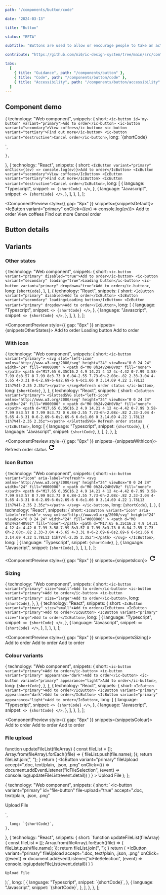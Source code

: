 ```yaml
---
path: "/components/button/code"

date: "2024-03-13"

title: "Button"

status: "BETA"

subTitle: "Buttons are used to allow or encourage people to take an action."

contribute: "https://github.com/mi6/ic-design-system/tree/main/src/content/structured/components/button"

tabs:
  [
    { title: "Guidance", path: "/components/button" },
    { title: "Code", path: "/components/button/code" },
    { title: "Accessibility", path: "/components/button/accessibility" },
  ]
---
```



## Component demo

  {
    technology: "Web component",
    snippets: {
      short: `<ic-button id='my-button' variant="primary">Add to order</ic-button>
<ic-button variant="secondary">View coffees</ic-button>
<ic-button variant="tertiary">Find out more</ic-button>
<ic-button variant="destructive">Cancel order</ic-button>`,
      long: `{shortCode}
  <script>
    const btn = document.querySelector('#my-button');
    btn.addEventListener('click', (ev) => {
      console.log(ev);
    })
  </script>`,
    },
  },
  {
    technology: "React",
    snippets: {
      short: `<IcButton variant="primary" onClick={(ev) => console.log(ev)}>Add to order</IcButton>
<IcButton variant="secondary">View coffees</IcButton>
<IcButton variant="tertiary">Find out more</IcButton>
<IcButton variant="destructive">Cancel order</IcButton>`,
      long: [
        {
          language: "Typescript",
          snippet: `<>
          {shortCode}
        </>`,
        },
        {
          language: "Javascript",
          snippet: `<>
          {shortCode}
        </>`,
        },
      ],
    },
  },
];

<ComponentPreview style={{ gap: "8px" }} snippets={snippetsDefault}>
  <IcButton variant="primary" onClick={(ev) => console.log(ev)}>
    Add to order
  </IcButton>
  <IcButton variant="secondary">View coffees</IcButton>
  <IcButton variant="tertiary">Find out more</IcButton>
  <IcButton variant="destructive">Cancel order</IcButton>
</ComponentPreview>

## Button details

<ComponentDetails component="ic-button" />

## Variants

### Other states

  {
    technology: "Web component",
    snippets: {
      short: `<ic-button variant="primary" disabled="true">Add to order</ic-button>
<ic-button variant="secondary" loading="true">Loading button</ic-button>
<ic-button variant="primary" dropdown="true">Add to order</ic-button>`,
      long: `{shortCode}`,
    },
  },
  {
    technology: "React",
    snippets: {
      short: `<IcButton variant="primary" disabled>Add to order</IcButton>
<IcButton variant="secondary" loading>Loading button</IcButton>
<IcButton variant="primary" dropdown>Add to order</IcButton>`,
      long: [
        {
          language: "Typescript",
          snippet: `<>
          {shortCode}
        </>`,
        },
        {
          language: "Javascript",
          snippet: `<>
          {shortCode}
        </>`,
        },
      ],
    },
  },
];

<ComponentPreview style={{ gap: "8px" }} snippets={snippetsOtherStates}>
  <IcButton variant="primary" disabled>
    Add to order
  </IcButton>
  <IcButton variant="secondary" loading>
    Loading button
  </IcButton>
  <IcButton variant="primary" dropdown>
    Add to order
  </IcButton>
</ComponentPreview>

### With icon

  {
    technology: "Web component",
    snippets: {
      short: `<ic-button variant="primary">
  <svg
    slot="left-icon"
    xmlns="http://www.w3.org/2000/svg"
    height="24"
    viewBox="0 0 24 24"
    width="24"
    fill="#000000"
    >
    <path d="M0 0h24v24H0V0z" fill="none"></path>
    <path d="M17.65 6.35C16.2 4.9 14.21 4 12 4c-4.42 0-7.99 3.58-7.99 8s3.57 8 7.99 8c3.73 0 6.84-2.55 7.73-6h-2.08c-.82 2.33-3.04 4-5.65 4-3.31 0-6-2.69-6-6s2.69-6 6-6c1.66 0 3.14.69 4.22 1.78L13 11h7V4l-2.35 2.35z"></path>
  </svg>Refresh order status
</ic-button>`,
      long: `{shortCode}`,
    },
  },
  {
    technology: "React",
    snippets: {
      short: `<IcButton variant="primary">
  <SlottedSVG
    slot="left-icon"
    xmlns="http://www.w3.org/2000/svg"
    height="24"
    viewBox="0 0 24 24"
    width="24"
    fill="#000000"
    >
    <path d="M0 0h24v24H0V0z" fill="none"></path>
    <path d="M17.65 6.35C16.2 4.9 14.21 4 12 4c-4.42 0-7.99 3.58-7.99 8s3.57 8 7.99 8c3.73 0 6.84-2.55 7.73-6h-2.08c-.82 2.33-3.04 4-5.65 4-3.31 0-6-2.69-6-6s2.69-6 6-6c1.66 0 3.14.69 4.22 1.78L13 11h7V4l-2.35 2.35z"></path>
  </SlottedSVG>
  Refresh order status
</IcButton>`,
      long: [
        {
          language: "Typescript",
          snippet: `{shortCode}`,
        },
        {
          language: "Javascript",
          snippet: `{shortCode}`,
        },
      ],
    },
  },
];

<ComponentPreview style={{ gap: "8px" }} snippets={snippetsWithIcon}>
  <IcButton variant="primary">
    Refresh order status
    <svg
      slot="left-icon"
      xmlns="http://www.w3.org/2000/svg"
      height="24"
      viewBox="0 0 24 24"
      width="24"
      fill="#000000"
    >
      <path d="M0 0h24v24H0V0z" fill="none" />
      <path d="M17.65 6.35C16.2 4.9 14.21 4 12 4c-4.42 0-7.99 3.58-7.99 8s3.57 8 7.99 8c3.73 0 6.84-2.55 7.73-6h-2.08c-.82 2.33-3.04 4-5.65 4-3.31 0-6-2.69-6-6s2.69-6 6-6c1.66 0 3.14.69 4.22 1.78L13 11h7V4l-2.35 2.35z" />
    </svg>
  </IcButton>
</ComponentPreview>

### Icon Button

  {
    technology: "Web component",
    snippets: {
      short: `<ic-button variant="icon" aria-label="refresh">
  <svg
    xmlns="http://www.w3.org/2000/svg"
    height="24"
    viewBox="0 0 24 24"
    width="24"
    fill="#000000"
    >
    <path d="M0 0h24v24H0V0z" fill="none"></path>
    <path d="M17.65 6.35C16.2 4.9 14.21 4 12 4c-4.42 0-7.99 3.58-7.99 8s3.57 8 7.99 8c3.73 0 6.84-2.55 7.73-6h-2.08c-.82 2.33-3.04 4-5.65 4-3.31 0-6-2.69-6-6s2.69-6 6-6c1.66 0 3.14.69 4.22 1.78L13 11h7V4l-2.35 2.35z"></path>
  </svg>
</ic-button>`,
      long: `{shortCode}`,
    },
  },
  {
    technology: "React",
    snippets: {
      short: `<IcButton variant="icon" aria-label="refresh">
  <svg
    xmlns="http://www.w3.org/2000/svg"
    height="24"
    viewBox="0 0 24 24"
    width="24"
    fill="#000000"
    >
    <path d="M0 0h24v24H0V0z" fill="none"></path>
    <path d="M17.65 6.35C16.2 4.9 14.21 4 12 4c-4.42 0-7.99 3.58-7.99 8s3.57 8 7.99 8c3.73 0 6.84-2.55 7.73-6h-2.08c-.82 2.33-3.04 4-5.65 4-3.31 0-6-2.69-6-6s2.69-6 6-6c1.66 0 3.14.69 4.22 1.78L13 11h7V4l-2.35 2.35z"></path>
  </svg>
</IcButton>`,
      long: [
        {
          language: "Typescript",
          snippet: `{shortCode}`,
        },
        {
          language: "Javascript",
          snippet: `{shortCode}`,
        },
      ],
    },
  },
];

<ComponentPreview style={{ gap: "8px" }} snippets={snippetsIcon}>
  <IcButton variant="icon" aria-label="refresh">
    <svg
      xmlns="http://www.w3.org/2000/svg"
      height="24"
      viewBox="0 0 24 24"
      width="24"
      fill="#000000"
    >
      <path d="M0 0h24v24H0V0z" fill="none" />
      <path d="M17.65 6.35C16.2 4.9 14.21 4 12 4c-4.42 0-7.99 3.58-7.99 8s3.57 8 7.99 8c3.73 0 6.84-2.55 7.73-6h-2.08c-.82 2.33-3.04 4-5.65 4-3.31 0-6-2.69-6-6s2.69-6 6-6c1.66 0 3.14.69 4.22 1.78L13 11h7V4l-2.35 2.35z" />
    </svg>
  </IcButton>
</ComponentPreview>

### Sizing

  {
    technology: "Web component",
    snippets: {
      short: `<ic-button variant="primary" size="small">Add to order</ic-button>
<ic-button variant="primary">Add to order</ic-button>
<ic-button variant="primary" size="large">Add to order</ic-button>`,
      long: `{shortCode}`,
    },
  },
  {
    technology: "React",
    snippets: {
      short: `<IcButton variant="primary" size="small">Add to order</IcButton>
<IcButton variant="primary">Add to order</IcButton>
<IcButton variant="primary" size="large">Add to order</IcButton>`,
      long: [
        {
          language: "Typescript",
          snippet: `<>
          {shortCode}
        </>`,
        },
        {
          language: "Javascript",
          snippet: `<>
          {shortCode}
        </>`,
        },
      ],
    },
  },
];

<ComponentPreview style={{ gap: "8px" }} snippets={snippetsSizing}>
  <IcButton variant="primary" size="small">
    Add to order
  </IcButton>
  <IcButton variant="primary">Add to order</IcButton>
  <IcButton variant="primary" size="large">
    Add to order
  </IcButton>
</ComponentPreview>

### Colour variants

  {
    technology: "Web component",
    snippets: {
      short: `<ic-button variant="primary">Add to order</ic-button>
<ic-button variant="primary" appearance="dark">Add to order</ic-button>
<ic-button variant="primary" appearance="light">Add to order</ic-button>`,
      long: `{shortCode}`,
    },
  },
  {
    technology: "React",
    snippets: {
      short: `<IcButton variant="primary">Add to order</IcButton>
<IcButton variant="primary" appearance="dark">Add to order</IcButton>
<IcButton variant="primary" appearance="light">Add to order</IcButton>`,
      long: [
        {
          language: "Typescript",
          snippet: `<>
          {shortCode}
        </>`,
        },
        {
          language: "Javascript",
          snippet: `<>
          {shortCode}
        </>`,
        },
      ],
    },
  },
];

<ComponentPreview style={{ gap: "8px" }} snippets={snippetsColour}>
  <IcButton variant="primary">Add to order</IcButton>
  <IcButton variant="primary" appearance="dark">
    Add to order
  </IcButton>
  <IcButton variant="primary" appearance="light">
    Add to order
  </IcButton>
</ComponentPreview>

### File upload

  function updateFileList(fileArray) {
    const fileList = [];
    Array.from(fileArray).forEach((file) => {
      fileList.push(file.name);
    });
    return fileList.join(", ");
  }
  return (
    <IcButton
      variant="primary"
      fileUpload
      accept=".doc, text/plain, .json, .png"
      onClick={() =>
        document.addEventListener("icFileSelection", (event) =>
          console.log(updateFileList(event.detail))
        )
      }
    >
      Upload File
    </IcButton>
  );
};

  {
    technology: "Web component",
    snippets: {
      short: `<ic-button
  variant="primary"
  id="file-button"
  file-upload="true"
  accept=".doc, text/plain, .json, .png"
>
  Upload File
</ic-button>
<script>
  var file;
  onclick = document
    .querySelector("#file-button")
    .addEventListener("icFileSelection", (ev) => {
      const fileArray = ev.detail;
      const fileList = [];
      Array.from(fileArray).forEach((file) => {
        fileList.push(file.name);
      });
      console.log(fileList.join(", "));
    });
</script>`,
      long: `{shortCode}`,
    },
  },
  {
    technology: "React",
    snippets: {
      short: `function updateFileList(fileArray) {
  const fileList = [];
  Array.from(fileArray).forEach((file) => {
    fileList.push(file.name);
  });
  return fileList.join(", ");
}
return (
  <IcButton
    variant="primary"
    fileUpload
    accept=".doc, text/plain, .json, .png"
    onClick={(event) =>
      document.addEventListener("icFileSelection", (event) =>
        console.log(updateFileList(event.detail))
      )
    }
  >
    Upload File
  </IcButton>
);`,
      long: [
        {
          language: "Typescript",
          snippet: `{shortCode}`,
        },
        {
          language: "Javascript",
          snippet: `{shortCode}`,
        },
      ],
    },
  },
];

<ComponentPreview snippets={snippetsFileUpload}>
  <FileUpload />
</ComponentPreview>
